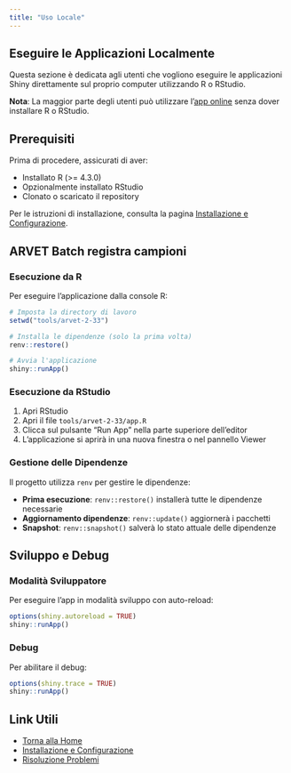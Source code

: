 ```yaml
---
title: "Uso Locale"
---
```


## Eseguire le Applicazioni Localmente

Questa sezione è dedicata agli utenti che vogliono eseguire le applicazioni Shiny direttamente sul proprio computer utilizzando R o RStudio.

::: {.callout-note}
**Nota**: La maggior parte degli utenti può utilizzare l'[app online](arvet-2-33.qmd#usa-lapp-online) senza dover installare R o RStudio.
:::

## Prerequisiti

Prima di procedere, assicurati di aver:

- Installato R (>= 4.3.0)
- Opzionalmente installato RStudio
- Clonato o scaricato il repository

Per le istruzioni di installazione, consulta la pagina [Installazione e Configurazione](installazione.qmd).

## ARVET Batch registra campioni

### Esecuzione da R

Per eseguire l'applicazione dalla console R:

```r
# Imposta la directory di lavoro
setwd("tools/arvet-2-33")

# Installa le dipendenze (solo la prima volta)
renv::restore()

# Avvia l'applicazione
shiny::runApp()
```

### Esecuzione da RStudio

1. Apri RStudio
2. Apri il file `tools/arvet-2-33/app.R`
3. Clicca sul pulsante "Run App" nella parte superiore dell'editor
4. L'applicazione si aprirà in una nuova finestra o nel pannello Viewer

### Gestione delle Dipendenze

Il progetto utilizza `renv` per gestire le dipendenze:

- **Prima esecuzione**: `renv::restore()` installerà tutte le dipendenze necessarie
- **Aggiornamento dipendenze**: `renv::update()` aggiornerà i pacchetti
- **Snapshot**: `renv::snapshot()` salverà lo stato attuale delle dipendenze

## Sviluppo e Debug

### Modalità Sviluppatore

Per eseguire l'app in modalità sviluppo con auto-reload:

```r
options(shiny.autoreload = TRUE)
shiny::runApp()
```

### Debug

Per abilitare il debug:

```r
options(shiny.trace = TRUE)
shiny::runApp()
```

## Link Utili

- [Torna alla Home](index.qmd)
- [Installazione e Configurazione](installazione.qmd)
- [Risoluzione Problemi](troubleshooting.qmd)

